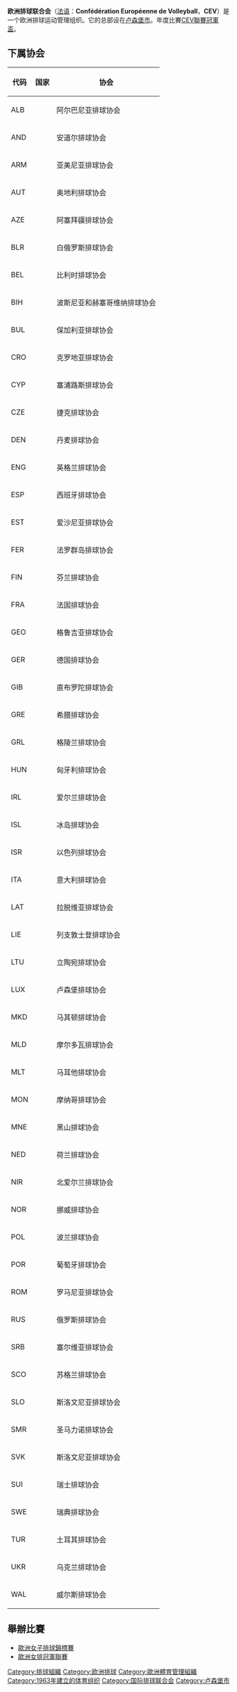 {{Infobox Organization
|name = 欧洲排球联合会<br />Confédération Européenne de Volleyball
|image = CEV.jpg
|size = 250px
|caption = CEV logo
|formation = 1963年
|type = 体育组织
|headquarters = {{LUX}}[[卢森堡市|卢森堡市]]
|location = [[欧洲|欧洲]]
|membership = 56个国家
|language = 
|leader_title = 主席
|leader_name = {{flagicon|LUX}} André Meyer
|website = [http://www.cev.eu/ CEV.eu]
}}
'''欧洲排球联合会'''（[[法语|法语]]：'''Confédération Européenne de Volleyball'''，'''CEV'''）是一个欧洲排球运动管理组织。它的总部设在[[卢森堡市|卢森堡市]]。年度比賽[[CEV聯賽冠軍盃|CEV聯賽冠軍盃]]。

== 下属协会 ==
{| border="1" cellpadding="2" cellspacing="0" style="font-size:11px"
|- bgcolor="#efefef" align="center" 
!代码!!国家!!协会
|-
|ALB||{{ALB}}||阿尔巴尼亚排球协会
|-
|AND||{{AND}}||安道尔排球协会
|-
|ARM||{{ARM}}||亚美尼亚排球协会
|-
|AUT||{{AUT}}||奥地利排球协会
|-
|AZE||{{AZE}}||阿塞拜疆排球协会
|-
|BLR||{{BLR}}||白俄罗斯排球协会
|-
|BEL||{{BEL}}||比利时排球协会
|-
|BIH||{{BIH}}||波斯尼亚和赫塞哥维纳排球协会
|-
|BUL||{{BUL}}||保加利亚排球协会
|-
|CRO||{{CRO}}||克罗地亚排球协会
|-
|CYP||{{CYP}}||塞浦路斯排球协会
|-
|CZE||{{CZE}}||捷克排球协会
|-
|DEN||{{DEN}}||丹麦排球协会
|-
|ENG||{{ENG}}||英格兰排球协会
|-
|ESP||{{ESP}}||西班牙排球协会
|-
|EST||{{EST}}||爱沙尼亚排球协会
|-
|FER||{{FRO}}||法罗群岛排球协会
|-
|FIN||{{FIN}}||芬兰排球协会
|-
|FRA||{{FRA}}||法国排球协会
|-
|GEO||{{GEO}}||格鲁吉亚排球协会
|-
|GER||{{GER}}||德国排球协会
|-
|GIB||{{GIB}}||直布罗陀排球协会
|-
|GRE||{{GRE}}||希腊排球协会
|-
|GRL||{{GRL}}||格陵兰排球协会
|-
|HUN||{{HUN}}||匈牙利排球协会
|-
|IRL||{{IRL}}||爱尔兰排球协会
|-
|ISL||{{ISL}}||冰岛排球协会
|-
|ISR||{{ISR}}||以色列排球协会
|-
|ITA||{{ITA}}||意大利排球协会
|-
|LAT||{{LAT}}||拉脱维亚排球协会
|-
|LIE||{{LIE}}||列支敦士登排球协会
|-
|LTU||{{LTU}}||立陶宛排球协会
|-
|LUX||{{LUX}}||卢森堡排球协会
|-
|MKD||{{MKD}} ||马其顿排球协会
|-
|MLD||{{MDA}}||摩尔多瓦排球协会
|-
|MLT||{{MLT}}||马耳他排球协会
|-
|MON||{{MON}}||摩纳哥排球协会
|-
|MNE||{{MNE}}||黑山排球协会
|-
|NED||{{NED}}||荷兰排球协会
|-
|NIR||{{NIR}}||北爱尔兰排球协会
|-
|NOR||{{NOR}}||挪威排球协会
|-
|POL||{{POL}}||波兰排球协会
|-
|POR||{{POR}}||葡萄牙排球协会
|-
|ROM||{{ROU}}||罗马尼亚排球协会
|-
|RUS||{{RUS}}||俄罗斯排球协会
|-
|SRB||{{SRB}}||塞尔维亚排球协会
|-
|SCO||{{SCO}}||苏格兰排球协会
|-
|SLO||{{SLO}}||斯洛文尼亚排球协会
|-
|SMR||{{SMR}}||圣马力诺排球协会
|-
|SVK||{{SVK}}||斯洛文尼亚排球协会
|-
|SUI||{{SUI}}||瑞士排球协会
|-
|SWE||{{SWE}}||瑞典排球协会
|-
|TUR||{{TUR}}||土耳其排球协会
|-
|UKR||{{UKR}}||乌克兰排球协会
|-
|WAL||{{WAL}}||威尔斯排球协会
|}

==舉辦比賽==
*[[歐洲女子排球錦標賽|歐洲女子排球錦標賽]]
*[[歐洲女排冠軍聯賽|歐洲女排冠軍聯賽]]

{{排球}}

[[Category:排球組織|Category:排球組織]]
[[Category:欧洲排球|Category:欧洲排球]]
[[Category:歐洲體育管理組織|Category:歐洲體育管理組織]]
[[Category:1963年建立的体育组织|Category:1963年建立的体育组织]]
[[Category:国际排球联合会|Category:国际排球联合会]]
[[Category:卢森堡市|Category:卢森堡市]]